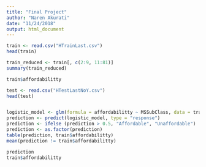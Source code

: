 ```yaml
---
title: "Final Project"
author: "Naren Akurati"
date: "11/24/2018"
output: html_document
---
```


```r
train <- read.csv("HTrainLast.csv")
head(train)

train_reduced <- train[, c(2:9, 11:81)]
summary(train_reduced)

train$affordabilitty

test <- read.csv("HTestLastNoY.csv")
head(test)


logistic_model <- glm(formula = affordabilitty ~ MSSubClass, data = train_reduced, family = binomial(), na.action = na.exclude)
prediction <- predict(logistic_model, type = "response")
prediction <- ifelse (prediction > 0.5, "Affordable", "Unaffordable")
prediction <- as.factor(prediction)
table(prediction, train$affordabilitty)
mean(prediction != train$affordabilitty)

prediction
train$affordabilitty
```